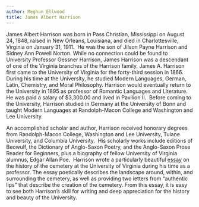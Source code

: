 ```yaml
---
author: Meghan Ellwood
title: James Albert Harrison
---
```

James Albert Harrison was born in Pass Christian, Mississippi on August 24, 1848, raised in New Orleans, Louisiana, and died in Charlottesville, Virginia on January 31, 1911.  He was the son of Jilson Payne Harrison and Sidney Ann Powell Norton. While no connection could be found to University Professor Gessner Harrison, James Harrison was a descendant of one of the Virginia branches of the Harrison family. James A. Harrison first came to the University of Virginia for the forty-third session in 1866. During his time at the University, he studied Modern Languages, German, Latin, Chemistry, and Moral Philosophy. Harrison would eventually return to the University in 1895 as professor of Romantic Languages and Literature. He was paid a salary of $3,300.00 and lived in Pavilion II.  Before coming to the University, Harrison studied in Germany at the University of Bonn and taught Modern Languages at Randolph-Macon College and Washington and Lee University.

An accomplished scholar and author, Harrison received honorary degrees from Randolph-Macon College, Washington and Lee University, Tulane University, and Columbia University.  His scholarly works include editions of Beowulf, the Dictionary of Anglo-Saxon Poetry, and the Anglo-Saxon Prose Reader for Beginners, plus a biography of fellow University of Virginia alumnus, Edgar Allan Poe.  Harrison wrote a particularly beautiful [essay](http://juel.iath.virginia.edu/node/343?doc=/juel_display/periodicals/AlumniBulletin/JamesAHarrison-on-UVaCemetery) on the history of the cemetery at the University of Virginia during his time as a professor. The essay poetically describes the landscape around, within, and surrounding the cemetery, as well as providing two letters from “authentic lips” that describe the creation of the cemetery. From this essay, it is easy to see both Harrison’s skill for writing and deep appreciation for the history and beauty of the University.